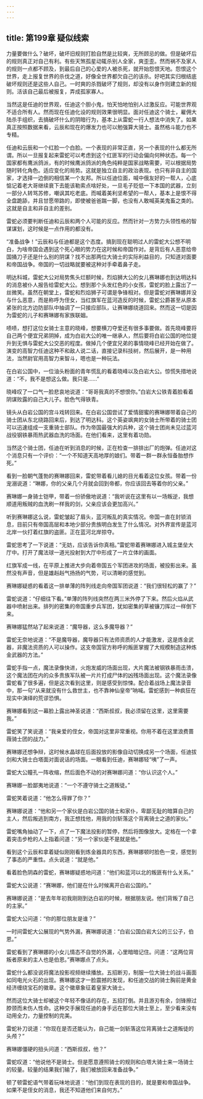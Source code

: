 ```yaml
---
---
---
```

title: 第199章 疑似线索
---



力量要做什么？破坏，破坏旧规则打脸自然是比较爽，无所顾忌的做。但是破坏后的规则真正对自己有利。有些天煞孤星动辄杀别人全家，爽歪歪。然而祸不及家人的规则一点都不顾及，到最后自己的心爱的人被杀死，就开始怨恨天地。怨恨这个世界，走上报复世界的杀伐之道，好像全世界都欠自己的该杀。好吧其实归根结底破坏规则还是这些人自己。一时爽的杀戮破坏了规则，却没有以身作则建立新的规则。活该自己最后被报复，弄成孤家寡人。

当然这是任迪的世界观，任迪这个胆小鬼，怕天怕地怕别人过激反应。可能世界观不适合所有人。然而现在任迪化设的规则效果很明显。面对任迪这个骑士，雇佣大陆杀手组织，去搞破坏什么的阴暗行为，基本上从雷蛇一行人想法中消失了。如果真正按照数据来看，云辰和现在的爆发力也可以勉强算大骑士。虽然格斗能力也不专精。

任迪和云辰和一个红脸一个白脸。一个表现的非常正直，另一个表现的什么都无所谓。所以一旦报复起来雷蛇可以考虑到这个红匪军的行动会偏向何种状态。每一个国家都有鹰派鸽派，有的时候鹰派鸽派的角色纯粹是国家战略需要，可以根据局势随时转化角色。适应变化的局势。这就是独立自主的政治表现。也只有非自主的国家，才选择一边倒的相信某一个友邦。所以任迪位面，喊中俄友好的一帮人，心底惦记着老大哥继续衰下去能该勒索点啥好处，一旦毛子贬低一下本国的武器，立刻一部分人转骂苏修，嘲讽其吃老底。而喊着美利坚希望的一帮人，基本上是恨不得全盘跪舔，并且甘愿带路的，即使被爸爸踹一脚，也没有人敢喊英美鬼畜之类的。这就是自主和非自主的差别。

雷蛇必须要判断任迪和云辰和两个人可能的反应。然而针对一方势力头领性格的智谋谋划，这时候是一点作用的都没有。

“准备战争！”云辰和与任迪都是这个态度。搞到现在聪明过人的雷蛇大公想不明白，为啥帝国会遇到这个死心眼的势力在这时候和帝国作对。是背后有人恶意给帝国捅刀子还是什么别的阴谋？找不出那两位大骑士的实际利益目的，只知道对面要和帝国战争。帝国的一切战略就要被这种对手牵着鼻子走。

明达科城，雷蛇大公对局势焦头烂额时候，烈焰狮大公的女儿赛琳娜也到达明达科的消息被仆人报告给雷蛇大公。想到那个头发红色的小女孩，雷蛇的脸上露出了一丝微笑。虽然在朝堂上，雷蛇和烈焰狮子可谓是争锋相对。但是雷蛇对赛琳娜并没与什么恶意，而是称呼为侄女，当红旗军在蓝河造反的时候，雷蛇公爵甚至从原本紧张的北方边防部队中抽调了一只接应部队，让赛琳娜绕道回来。然而这一切是因为雷蛇的儿子和赛琳娜有家族联姻。

啧啧，想打这位女骑士主意的晓峰，想要横刀夺爱还有很多事要做。首先晓峰要将自己两个便宜兄弟阴掉，成为白岩大公的唯一继承人，然后要将白岩公国的地位提升到无惧与雷蛇大公交恶的程度。做掉几个便宜兄弟的事情晓峰已经开始在做了。演变的高智力任迪这种不和敌人说二话，直接记录科技树，然后展开，是一种用法，当然尉官用高智力来智斗，嗯也是一种玩法。

在白岩公国中，一位油头粉面的青年慌乱的看着晓峰以及白岩大公。惊慌失措地说道：“不，我不是想这么做。我只是……”

晓峰叹了一口气一脸悲哀地说道：“哥哥我真的不想恨你。”白岩大公铁青着脸看着阴谋败露的自己大儿子。脸色气得铁青。

镜头从白岩公国的宫斗戏转回来。在白岩公国尝试了爱情甜蜜的赛琳娜带着自己的骑士团从东北绕路回来后，到达了明达科。这个英姿飒爽的女骑士所带着的骑士团可以迅速组成一支重骑士部队。作为帝国最强大的兵种，这个骑士团尚未见过蓝河战役钢铁暴雨热武器血洗的场面。在他们看来，这里有着功勋。

当然这个骑士团，任迪在听到消息的时候，正在检查一排排出厂的炮弹。任迪对这个消息只有一个评价：“一个不知道天高地厚的娘们。带着一群一群永恒备胎想作死。”

看到一脸朝气蓬勃的赛琳娜回来，雷蛇带着看儿媳的目光看着这位女孩。带着一份宠溺说道：“琳娜，你的父亲几个月就会回到帝都，你应该回去等着你的父亲。”

赛琳娜一身骑士铠甲，带着一份骄傲地说道：“我听说在这里有以一场叛逆，我想顺道用叛贼的血洗刷一样我的剑，父亲应该会更加高兴。”

听到赛琳娜这么说，雷蛇皱起了眉头，蓝河叛乱的真实情况。帝国一直在封锁消息，目前只有帝国高层和本地少部分贵族明白发生了什么情况。对外界宣传是蓝河北岸一伙打着红旗的盗匪。正在蓝河北岸掠夺。

雷蛇思考了一下说道：“无妨，应该告诉你真相。”雷蛇带着赛琳娜进入城主堡垒大厅中。打开了魔法球一道光投射到大厅中形成了一片立体的画面。

红旗军成一线，在平原上推进大步向着帝国五个军团进攻的场面，被投影出来。虽然没有声音，但是雄赳赳气扬扬的气势，可以清晰的感觉到。

赛琳娜疑惑的看着这一排单薄的阵列线走向帝国军团说道：“我们很轻松的赢了？”

雷蛇说道：“仔细往下看。”单薄的阵列线突然在两三米外停了下来。然后火焰从武器中喷射出来。排列的密集的帝国重步兵军团，犹如密集的草被镰刀挥过一样倒下来。

赛琳娜猛然站了起来说道：“魔导器，这么多魔导器？”

雷蛇无奈地说道：“不是魔导器，魔导器只有法师资质的人才能激发，这是炼金武器，非魔法资质的人可以操作。这支帝国官方称呼的叛匪掌握了大规模制造这种炼金武器的方法。”

雷蛇手指一点，魔法录像快进，火炮发威的场面出现，大片魔法被钢铁暴雨击溃，这个魔法团在内的众多贵族军队被一片片打成尸体的凶残场面出现。这个魔法录像雷蛇看了很多遍，但是这次看到这里，则是感受到惊悚。配合着战场上魔法录音中，那一句“从来就没有什么救世主，也不靠神仙皇帝”呐喊。雷蛇感到一种疯狂在现实中演绎的荒谬恐惧。

赛琳娜看到这一幕脸上露出神圣说道：“西斯叔叔，我必须留在这里，这里需要我。”

雷蛇笑了笑说道：“我亲爱的侄女，帝国对这里非常重视。你用不着在这里浪费蔷薇骑士团的战力。”

赛琳娜还想争辩，这时候水晶球在后面投放的影像自动切换成另一个场面，任迪拔剑和大骑士白塔面对面说话的场面。一眼看到任迪，赛琳娜轻“咦”了一声。

雷蛇大公瞳孔一阵收缩，然后面色不动的对赛琳娜问道：“你认识这个人。”

赛琳娜一脸鄙夷地说道：“一个不遵守骑士之道叛徒。”

雷蛇笑着说道：“他怎么得罪了你？”

赛琳娜说道：“他和另一个家伙是白岩公国的骑士和家仆，卑鄙无耻的暗算自己的主人，然后叛逃到南方，我正想找他，用我的剑斩落这个背离骑士之道的家伙。”

雷蛇嘴角抽动了一下，点了一下魔法投影的暂停，然后将图像放大。定格在一个拿着突击步枪的人上指着问道：“另一个家伙是不是就是他。”

看到这个云辰和拿着疑似刚刚看到炼金器具的东西，赛琳娜顿时脸色一变，感觉到了事态的严重性。点头说道：“就是他。”

看着脸色阴森的雷蛇，赛琳娜疑惑地问道：“他们和蓝河以北的叛匪有什么关系。”

雷蛇大公说道：“赛琳娜，他们是在什么时候离开白岩公国的。”

赛琳娜说道：“是去年年初我刚刚到达白岩的时候，根据朋友说。他们背叛了自己的主家。”

雷蛇大公问道：“你的那位朋友是谁？”

一时间雷蛇大公展现的气势外漏，赛琳娜说道：“白岩公国白岩大公的三公子，伯恩。”

雷蛇看到了赛琳娜的小女儿情态不自觉的外漏，心里暗暗记住。问道：“这两位背叛者原来的主人也是伯恩。”赛琳娜点了点头。

雷蛇什么都没说将魔法投影视频继续播放。五招断刃，制服一位大骑士的战斗画面如同电光火石的出现。赛琳娜这才一脸震撼的发现，和任迪交战的骑士胸前是黄金经济缠绕宝石的徽章。这个徽章象征着皇家大骑士。

然而这位大骑士却被这个年轻不像话的存在，五招打倒。并且游刃有余，剑锋擦过脖颈而未伤人性命。这种交手展现任迪的身手远在那位大骑士至上，至少看来没有动用全力，力量控制的完美。

雷蛇补刀说道：“你现在是否还能认为，自己能一剑斩落这位背离骑士之道叛徒的头颅？”

赛琳娜僵硬的扭头问道：“西斯叔叔，他？”

雷蛇叹道：“他说他不是骑士。但是愿意遵照骑士的规则和白塔大骑士来一场骑士的较量。较量的结果我们输了，我们被放回来准备战争。”

顿了顿雷蛇语气带着玩味地说道：“他们到现在表现的目的，就是要和帝国战争。如果不是侄女的消息，我还不知道他们来自何方。”